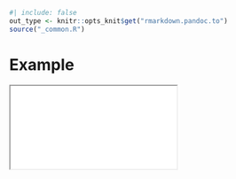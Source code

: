 ```r
#| include: false
out_type <- knitr::opts_knit$get("rmarkdown.pandoc.to")
source("_common.R")
```
# Example

<div>

```{=html}
<iframe src="myrevealjs/"></iframe>
```

</div>


